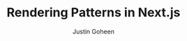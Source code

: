 ---
title: Rendering Patterns in Next.js
publishedAt: 2025-02-01
tag: nextjs
summary: a simple guide to CSR and SSR rendering patterns in Next.js
author: Justin Goheen
---